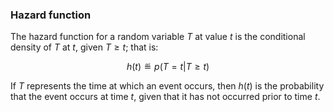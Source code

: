 ### Hazard function

The hazard function for a random variable $T$ at value $t$ is the conditional density of $T$ at $t$, given $T\ge t$; that is:

$$h(t) \eqdef p(T=t|T\ge t)$$

If $T$ represents the time at which an event occurs, then $h(t)$ is the probability that the event occurs at time $t$, given that it has
not occurred prior to time $t$.
